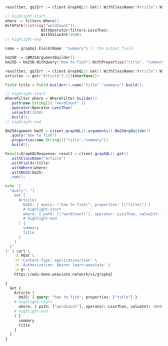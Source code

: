 

<Tabs className="code" groupId="languages">
<TabItem value="py" label="Python">
  <FilteredTextBlock
    text={PyCode}
    startMarker="START GraphQLBM25WithFilter"
    endMarker="END GraphQLBM25WithFilter"
    language="py"
  />
</TabItem>
<TabItem value="go" label="Go">

```go
resultSet, gqlErr := client.GraphQL().Get().WithClassName("Article").WithHybrid(hybrid).WithWhere(where).WithFields(name).Do(context.Background())

// highlight-start
where := filters.Where().
WithPath([]string{"wordCount"}).
				WithOperator(filters.LessThan).
				WithValueInt(1000)
// highlight-end

name = graphql.Field{Name: "summary"} // the output field

bm25B := &BM25ArgumentBuilder{}
bm25B = bm25B.WithQuery("How to fish").WithProperties("title", "summary")

resultSet, gqlErr := client.GraphQL().Get().WithClassName("Article").WithBM25(bm25B).WithWhere(where).WithFields(name).Do(context.Background())
articles := get["Article"].([]interface{})
```

</TabItem>
<TabItem value="java" label="Java">

```java
Field title = Field.builder().name("title" "summary").build();

// highlight-start
WhereFilter where = WhereFilter.builder()
  .path(new String[]{ "wordCount" })
  .operator(Operator.LessThan)
  .valueInt(1000)
  .build();
// highlight-end

Bm25Argument bm25 = client.graphQL().arguments().Bm25ArgBuilder()
  .query("how to fish")
  .properties(new String[]{"title","summary"})
  .build();

Result<GraphQLResponse> result = client.graphQL().get()
  .withClassName("Article")
  .withFields(title)
  .withWhere(where)
  .withBm25(bm25)
  .run();
```

</TabItem>
<TabItem value="curl" label="Curl">

```bash
echo '{
  "query": "{
    Get {
      Article(
        bm25: { query: \"how to fish\", properties: [\"title\"] }
        # highlight-start
        where: { path: [\"wordCount\"], operator: LessThan, valueInt: 1000 }
        # highlight-end
      ) {
        summary
        title
      }
    }
  }"
}' | curl \
    -X POST \
    -H 'Content-Type: application/json' \
    -H 'Authorization: Bearer learn-weaviate' \
    -d @- \
    https://edu-demo.weaviate.network/v1/graphql
```

</TabItem>
<TabItem value="graphql" label="GraphQL">

```graphql
{
  Get {
    Article (
      bm25: { query: "how to fish", properties: ["title"] }
    # highlight-start
      where: { path: ["wordCount"], operator: LessThan, valueInt: 1000 }
    # highlight-end
    ) {
      summary
      title
    }
  }
}
```

</TabItem>
</Tabs>

